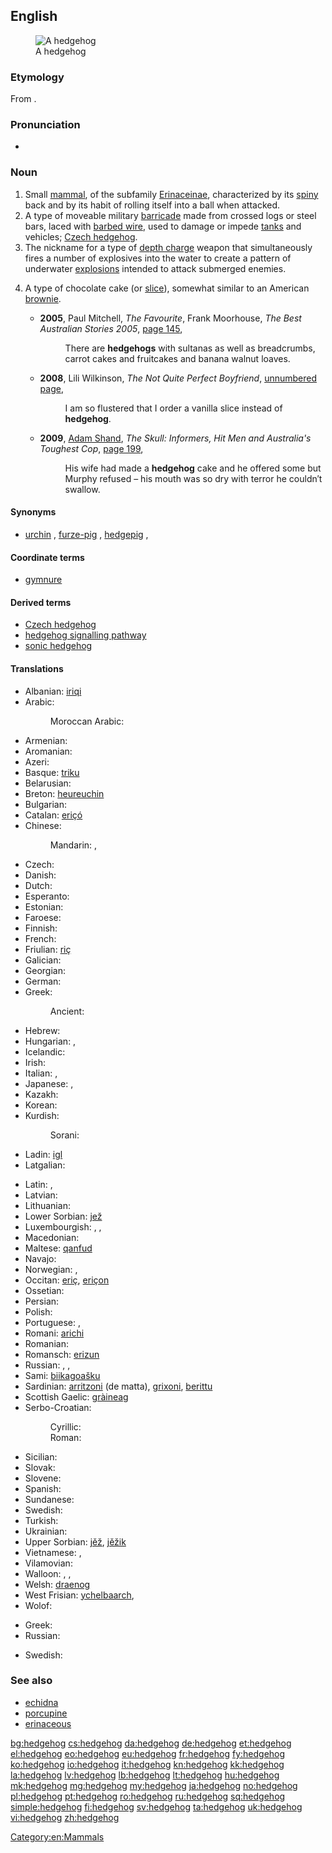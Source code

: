 ==English==
{{wikipedia}}
[[Image:Igel01.jpg|thumb|A hedgehog]]

===Etymology===
From {{compound|hedge|hog}}.

===Pronunciation===
* {{IPA|/ˈhɛdʒhɒɡ/}}

===Noun===
{{en-noun}}

# Small [[mammal]], of the subfamily [[Erinaceinae]], characterized by its [[spiny]] back and by its habit of rolling itself into a ball when attacked.
# A type of moveable military [[barricade]] made from crossed logs or steel bars, laced with [[barbed wire]], used to damage or impede [[tank]]s and vehicles; [[Czech hedgehog]].
# The nickname for a type of [[depth charge]] weapon that simultaneously fires a number of explosives into the water to create a pattern of underwater [[explosion]]s intended to attack submerged enemies.
# {{Australia}} A type of chocolate cake (or [[slice]]), somewhat similar to an American [[brownie]].
#* '''2005''', Paul Mitchell, ''The Favourite'', Frank Moorhouse, ''The Best Australian Stories 2005'', [http://books.google.com.au/books?id=OBRMpu_VrysC&pg=PA145&dq=%22hedgehog%22|%22hedgehogs%22+slice|cake+australia+-intitle:%22%22+-inauthor:%22%22&hl=en&sa=X&ei=pnp9T4uPGKXQiALP_fyzDQ&redir_esc=y#v=onepage&q&f=false page 145],
#*: There are '''hedgehogs''' with sultanas as well as breadcrumbs, carrot cakes and fruitcakes and banana walnut loaves.
#* '''2008''', Lili Wilkinson, ''The Not Quite Perfect Boyfriend'', [http://books.google.com.au/books?id=yX8LNt4ErAsC&pg=PT13&dq=%22hedgehog%22|%22hedgehogs%22+slice|cake+australia+-intitle:%22%22+-inauthor:%22%22&hl=en&sa=X&ei=GYR9T7ivKIqfiQKW9_zuDQ&redir_esc=y#v=onepage&q=%22hedgehog%22|%22hedgehogs%22%20slice|cake%20australia%20-intitle%3A%22%22%20-inauthor%3A%22%22&f=false unnumbered page],
#*: I am so flustered that I order a vanilla slice instead of '''hedgehog'''.
#* '''2009''', [[w:Adam Shand (journalist)|Adam Shand]], ''The Skull: Informers, Hit Men and Australia's Toughest Cop'', [http://books.google.com.au/books?id=fLBaR8rAJEoC&pg=PA199&dq=%22hedgehog%22|%22hedgehogs%22+slice|cake+australia+-intitle:%22%22+-inauthor:%22%22&hl=en&sa=X&ei=pnp9T4uPGKXQiALP_fyzDQ&redir_esc=y#v=onepage&q&f=false page 199],
#*: His wife had made a '''hedgehog''' cake and he offered some but Murphy refused – his mouth was so dry with terror he couldn′t swallow.

====Synonyms====
* {{sense|mammal with spines}} [[urchin]] {{qualifier|archaic}}, [[furze-pig]] {{qualifier|West Country}}, [[hedgepig]] {{qualifier|UK}}, {{taxlink|Erinaceus europaeus|species}}

====Coordinate terms====
* {{sense|mammal with spines}} [[gymnure]]
====Derived terms====
* [[Czech hedgehog]]
* [[hedgehog signalling pathway]]
* [[sonic hedgehog]]

====Translations====
{{trans-top|animal}}
* Albanian: [[iriqi]]
* Arabic: {{t-|ar|قنفذ|m|tr=qunfuḏ}}
*: Moroccan Arabic: {{tø|ary|گنفود|m|tr=genfod}}
* Armenian: {{t-|hy|ոզնի|tr=ozni}}
* Aromanian: {{t-|rup|ariciu}}
* Azeri: {{t+|az|kirpi}}
* Basque: [[triku]]
* Belarusian: {{t-|be|вожык|m|tr=vóžyk}}
* Breton: [[heureuchin]]
* Bulgarian: {{t+|bg|таралеж|tr=taralež}}
* Catalan: [[eriçó]] {{m}}
* Chinese:
*: Mandarin: {{t+|cmn|刺蝟|sc=Hani}}, {{t+|cmn|刺猬|tr=cìwei|sc=Hani}}
* Czech: {{t+|cs|ježek|m}}
* Danish: {{t+|da|pindsvin|n}}
* Dutch: {{t+|nl|egel|m}}
* Esperanto: {{t+|eo|erinaco}}
* Estonian: {{t-|et|siil}}
* Faroese: {{t-|fo|tindasvín|n}}
* Finnish: {{t+|fi|siili}}
* French: {{t+|fr|hérisson|m}}
* Friulian: [[riç]]
* Galician: {{t-|gl|ourizo|m}}
* Georgian: {{t-|ka|ზღარბი|tr=zḡarbi|sc=Geor}}
* German: {{t+|de|Igel|m}}
* Greek: {{t+|el|σκαντζόχοιρος|m|tr=skantzóchoiros}}
*: Ancient: {{tø|grc|ἐχῖνος|m|tr=ekhinos|sc=polytonic}}
* Hebrew: {{t-|he|קפוד|m|tr=kipod|sc=Hebr}}
* Hungarian: {{t+|hu|sün}}, {{t+|hu|sündisznó}}
* Icelandic: {{t+|is|broddgöltur|m}}
* Irish: {{t-|ga|gráinneog}}
* Italian: {{t+|it|riccio|m}}, {{t+|it|porcospino|m}}
* Japanese: {{t-|ja|針鼠|tr=はりねずみ, harinezumi}}, {{t-|ja|ハリネズミ|tr=harinezumi|sc=Jpan}}
* Kazakh: {{t|kk|кірпі|tr=kirpi|sc=Cyrl}}
* Korean: {{t+|ko|고슴도치|tr=goseumdochi|sc=Hang}}
* Kurdish:
*: Sorani: {{t|ku|ژیژۆک|tr=jijok|sc=ku-Arab}}
* Ladin: [[igl]]
* Latgalian: {{tø|ltg|ezs|m}}
{{trans-mid}}
* Latin: {{t-|la|erinaceus|m}}, {{t-|la|ericius}}
* Latvian: {{t+|lv|ezis}}
* Lithuanian: {{t+|lt|ežys}}
* Lower Sorbian: [[jež]]
* Luxembourgish: {{t+|lb|Kéiseker|m}}, {{t+|lb|Däreldéier|n}}, {{t+|lb|Igel|m}}
* Macedonian: {{t-|mk|еж|m|tr=ež}}
* Maltese: [[qanfud]]
* Navajo: {{tø|nv|adijiłii}}
* Norwegian: {{t+|no|piggsvin|n}}, {{t+|no|pinnsvin|n}}
* Occitan: [[eriç]], [[eriçon]]
* Ossetian: {{tø|os|уызын|tr=uyzyn}}
* Persian: {{t+|fa|جوجه‌تیغی|tr=juje-tiği|sc=fa-Arab}}
* Polish: {{t+|pl|jeż|m}}
* Portuguese: {{t+|pt|porco-espinho|m}}, {{t+|pt|ouriço|m}}
* Romani: [[arichi]] {{m}}
* Romanian: {{t+|ro|arici}}
* Romansch: [[erizun]]
* Russian: {{t+|ru|ёж|m|tr=jož}}, {{t+|ru|ёжик|m|tr=jóžik}}, {{t+|ru|ежиха|f|tr=ježíxa|sc=Cyrl}}
* Sami: [[biikagoašku]]
* Sardinian: [[arritzoni]] (de matta), [[grixoni]], [[berittu]]
* Scottish Gaelic: [[gràineag]]
* Serbo-Croatian:
*: Cyrillic: {{t-|sh|јеж|m|alt=је̑ж|sc=Cyrl}}
*: Roman: {{t-|sh|jež|m|alt=jȇž}}
* Sicilian: {{t+|scn|rizzu}}
* Slovak: {{t-|sk|jež}}
* Slovene: {{t+|sl|jež|m}}
* Spanish: {{t+|es|erizo|m}}
* Sundanese: {{t-|su|landak}}
* Swedish: {{t+|sv|igelkott|c}}
* Turkish: {{t+|tr|kirpi}}
* Ukrainian: {{t+|uk|їжак|m|tr=jižák}}
* Upper Sorbian: [[jěž]], [[jěžik]]
* Vietnamese: {{t+|vi|nhím}}, {{t-|vi|con nhím}}
* Vilamovian: {{tø|wym|ejggl}}
* Walloon: {{t+|wa|lurson|m}}, {{t+|wa|nierson|m}}, {{t+|wa|irson|m}}
* Welsh: [[draenog]]
* West Frisian: [[ychelbaarch]], {{t+|fy|ychel}}
* Wolof: {{t-|wo|suññéel|alt=suññéel bi}}
{{trans-bottom}}

{{trans-top|obstacle}}
* Greek: {{t+|el|εχίνος|m|tr=ekhínos}}
* Russian: {{t+|ru|ёж|m|tr=jož}}
{{trans-mid}}
* Swedish: {{t-|sv|spansk ryttare|c}}
{{trans-bottom}}

===See also===
* [[echidna]]
* [[porcupine]]
* [[erinaceous]]

[[Category:en:Mammals]]

[[bg:hedgehog]]
[[cs:hedgehog]]
[[da:hedgehog]]
[[de:hedgehog]]
[[et:hedgehog]]
[[el:hedgehog]]
[[eo:hedgehog]]
[[eu:hedgehog]]
[[fr:hedgehog]]
[[fy:hedgehog]]
[[ko:hedgehog]]
[[io:hedgehog]]
[[it:hedgehog]]
[[kn:hedgehog]]
[[kk:hedgehog]]
[[la:hedgehog]]
[[lv:hedgehog]]
[[lb:hedgehog]]
[[lt:hedgehog]]
[[hu:hedgehog]]
[[mk:hedgehog]]
[[mg:hedgehog]]
[[my:hedgehog]]
[[ja:hedgehog]]
[[no:hedgehog]]
[[pl:hedgehog]]
[[pt:hedgehog]]
[[ro:hedgehog]]
[[ru:hedgehog]]
[[sq:hedgehog]]
[[simple:hedgehog]]
[[fi:hedgehog]]
[[sv:hedgehog]]
[[ta:hedgehog]]
[[uk:hedgehog]]
[[vi:hedgehog]]
[[zh:hedgehog]]